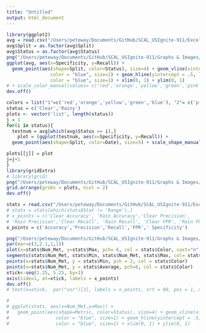 ```yaml
---
title: "Untitled"
output: html_document
---
```


```r
library(ggplot2)
avg = read.csv("/Users/peteway/Documents/GitHub/SCAL_USIgnite-911/Excel & CSV Sheets/Forecasts/RainyVSClearTesting.csv")
avg$Split = as.factor(avg$Split)
avg$Status = as.factor(avg$Status)
png("/Users/peteway/Documents/GitHub/SCAL_USIgnite-911/Graphs & Images/Hex Grid/RainyTesting/RainyVersusClearBoth.png", width=8.5,height=4.5,units='in', res=600,bg = 'transparent')
ggplot(avg, aes(x=Specificity, y=Recall)) +
  geom_point(aes(shape=Split, color=Status), size=4) + geom_vline(xintercept = .5, linetype="dotted", 
                color = "blue", size=1) + geom_hline(yintercept = .5, linetype="dotted", 
                color = "blue", size=1) + xlim(0, 1) + ylim(0, 1) 
# + scale_color_manual(values= c('red','orange','yellow','green','pink','darkblue','blue','purple','darkgreen','darkgray'))
dev.off()
```

```r
colors = list("1"=c('red','orange','yellow','green','blue'), "2"= c('pink','darkblue','purple','darkgreen','darkgray'))
status = c('Clear','Rainy')
plots <- vector('list', length(status))
j = 1
for(i in status){
  testnum = avg[which(avg$Status == i),]
    plot = (ggplot(testnum, aes(x=Specificity, y=Recall)) +
  geom_point(aes(shape=Split, color=Date), size=5) + scale_shape_manual(values=c(19,18,15,17,25,3,8)) + scale_color_manual(values=colors[[j]])) +theme(legend.position = 'right')  + xlim(0, 1) + ylim(0, 1) + ggtitle(paste(i," Predictions",sep=""))

plots[[j]] = plot
j=j+1
}
library(gridExtra)
# library(grid)
png("/Users/peteway/Documents/GitHub/SCAL_USIgnite-911/Graphs & Images/Hex Grid/RainyTesting/RainyVersusClear.png", width=9,height=4.25,units='in', res=600,bg = 'transparent')
grid.arrange(grobs = plots, ncol = 2)
dev.off()
```

```r
stats = read.csv("/Users/peteway/Documents/GitHub/SCAL_USIgnite-911/Excel & CSV Sheets/Forecasts/RainyVersusClearStats.csv")
# stats = stats[which(stats$Stat != 'Range'),]
# x_points = c('Clear Accuracy', 'Rain Accuracy','Clear Precision',
# 'Rain Precision','Clear Recall', 'Rain Recall', 'Clear FPR', 'Rain FPR', 'Clear Specificity', 'Rain Specificity')
x_points = c('Accuracy','Precision','Recall','FPR',' Specificity')

png("/Users/peteway/Documents/GitHub/SCAL_USIgnite-911/Graphs & Images/Hex Grid/RainyTesting/RainyVersusClearMinMax.png", width=9,height=4.25,units='in', res=600,bg = 'transparent')
par(mar=c(3,2.1,1,1))
plot(x=stats$Num_Met, y=stats$Max, pch= 6, col = stats$Color, xaxt="n", xlab= "")
segments(stats$Num_Met, stats$Min, stats$Num_Met, stats$Max, col= stats$Color, lwd=2)
points(x=stats$Num_Met, y = stats$Min, pch = 2, col = stats$Color)
points(x=stats$Num_Met, y = stats$Average, pch=8, col = stats$Color)
xtick<-seq(1.25, 5.25, by=1)
axis(side=1, at=xtick, labels = x_points)
dev.off()
# text(x=xtick,  par("usr")[3], labels = x_points, srt = 90, pos = 1, xpd = TRUE)

# 
# ggplot(stats, aes(x=Num_Met,y=Max)) +
#   geom_point(aes(shape=Metric, color=Status), size=4) + geom_vline(xintercept = .5, linetype="dotted",
#                 color = "blue", size=1) + geom_hline(yintercept = .5, linetype="dotted",
#                 color = "blue", size=1) + xlim(0, 1) + ylim(0, 1)
```

